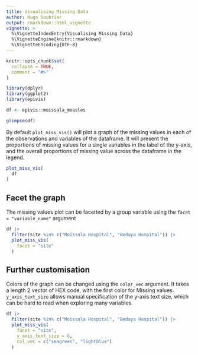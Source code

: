 ```yaml
---
title: Visualising Missing Data
author: Hugo Soubrier
output: rmarkdown::html_vignette
vignette: >
  %\VignetteIndexEntry{Visualising Missing Data}
  %\VignetteEngine{knitr::rmarkdown}
  %\VignetteEncoding{UTF-8}
---
```


```r
knitr::opts_chunk$set(
  collapse = TRUE,
  comment = "#>"
)
```

```r
library(dplyr)
library(ggplot2)
library(epivis)
```

```r
df <- epivis::moissala_measles 

glimpse(df)
```

By default `plot_miss_vis()` will plot a graph of the missing values in each of the observations and variables of the dataframe. It will present the proportions of missing values for a single variables in the label of the y-axis, and the overall proportions of missing value across the dataframe in the legend.

```r
plot_miss_vis(
  df
)
```


## Facet the graph 

The missing values plot can be facetted by a group variable using the `facet = "variable_name"` argument

```r

df |> 
  filter(site %in% c("Moïssala Hospital", "Bedaya Hospital")) |> 
  plot_miss_vis(
    facet = "site"
  )

```


## Further customisation

Colors of the graph can be changed using the `color_vec` argument. It takes a length 2 vector of HEX code, with the first color for Missing values. `y_axis_text_size` allows manual specification of the y-axis text size, which can be hard to read when exploring many variables.

```r

df |> 
  filter(site %in% c("Moïssala Hospital", "Bedaya Hospital")) |> 
  plot_miss_vis(
    facet = "site", 
    y_axis_text_size = 6, 
    col_vec = c("seagreen", "lightblue")
  )

```
